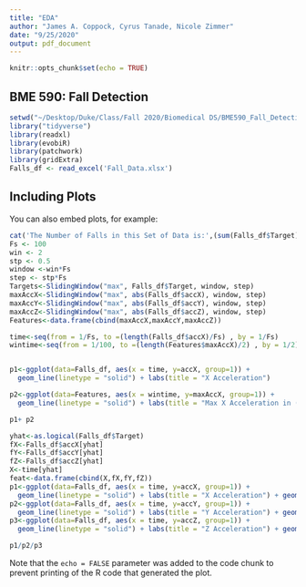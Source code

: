 ```yaml
---
title: "EDA"
author: "James A. Coppock, Cyrus Tanade, Nicole Zimmer"
date: "9/25/2020"
output: pdf_document
---
```


```r
knitr::opts_chunk$set(echo = TRUE)
```

## BME 590: Fall Detection

```r
setwd("~/Desktop/Duke/Class/Fall 2020/Biomedical DS/BME590_Fall_Detection")
library("tidyverse")
library(readxl)
library(evobiR)
library(patchwork)
library(gridExtra)
Falls_df <- read_excel('Fall_Data.xlsx')
```

## Including Plots

You can also embed plots, for example:

```r
cat('The Number of Falls in this Set of Data is:',(sum(Falls_df$Target)))
Fs <- 100
win <- 2
stp <- 0.5
window <-win*Fs
step <- stp*Fs 
Targets<-SlidingWindow("max", Falls_df$Target, window, step)
maxAccX<-SlidingWindow("max", abs(Falls_df$accX), window, step)
maxAccY<-SlidingWindow("max", abs(Falls_df$accY), window, step)
maxAccZ<-SlidingWindow("max", abs(Falls_df$accZ), window, step)
Features<-data.frame(cbind(maxAccX,maxAccY,maxAccZ))

```

```r
time<-seq(from = 1/Fs, to =(length(Falls_df$accX)/Fs) , by = 1/Fs)
wintime<-seq(from = 1/100, to =(length(Features$maxAccX)/2) , by = 1/2)


p1<-ggplot(data=Falls_df, aes(x = time, y=accX, group=1)) +
  geom_line(linetype = "solid") + labs(title = "X Acceleration") 

p2<-ggplot(data=Features, aes(x = wintime, y=maxAccX, group=1)) +
  geom_line(linetype = "solid") + labs(title = "Max X Acceleration in (2:0.5) Window") 

p1+ p2
```

```r
yhat<-as.logical(Falls_df$Target)
fX<-Falls_df$accX[yhat]
fY<-Falls_df$accY[yhat]
fZ<-Falls_df$accZ[yhat]
X<-time[yhat]
feat<-data.frame(cbind(X,fX,fY,fZ))
p1<-ggplot(data=Falls_df, aes(x = time, y=accX, group=1)) +
  geom_line(linetype = "solid") + labs(title = "X Acceleration") + geom_point(data=feat, aes(x = X, y=fX, group=2,color = 'Falls'))
p2<-ggplot(data=Falls_df, aes(x = time, y=accY, group=1)) +
  geom_line(linetype = "solid") + labs(title = "Y Acceleration") + geom_point(data=feat, aes(x = X, y=fY, group=2,color = 'Falls'))
p3<-ggplot(data=Falls_df, aes(x = time, y=accZ, group=1)) +
  geom_line(linetype = "solid") + labs(title = "Z Acceleration") + geom_point(data=feat, aes(x = X, y=fZ, group=2,color = 'Falls'))

p1/p2/p3
```

Note that the `echo = FALSE` parameter was added to the code chunk to prevent printing of the R code that generated the plot.
